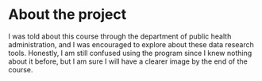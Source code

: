 
# About the project

I was told about this course through the department of public health administration, and I was encouraged to explore about these data research tools. Honestly, I am still confused using the program since I knew nothing about it before, but I am sure I will have a clearer image by the end of the course.
